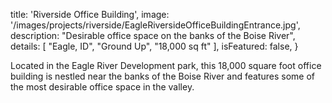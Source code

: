 
  title: 'Riverside Office Building',
  image: '/images/projects/riverside/EagleRiversideOfficeBuildingEntrance.jpg',
  description: "Desirable office space on the banks of the Boise River",
  details: [
    "Eagle, ID",
    "Ground Up",
    "18,000 sq ft"
  ],
  isFeatured: false,
}


Located in the Eagle River Development park, this 18,000 square foot office building is nestled near the banks of the Boise River and features some of the most desirable office space in the valley.